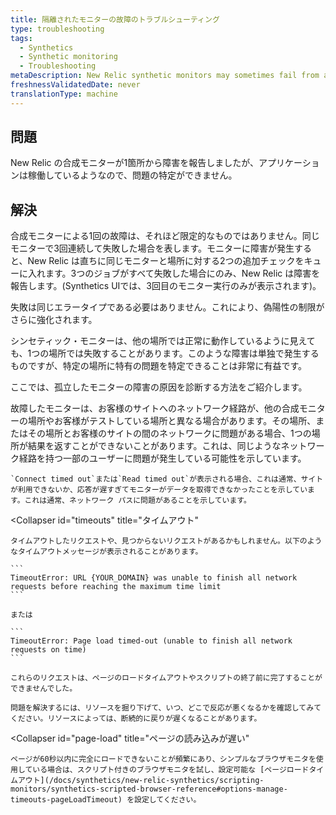 ```yaml
---
title: 隔離されたモニターの故障のトラブルシューティング
type: troubleshooting
tags:
  - Synthetics
  - Synthetic monitoring
  - Troubleshooting
metaDescription: New Relic synthetic monitors may sometimes fail from a single location. Identify issues specific to a particular location to help troubleshoot.
freshnessValidatedDate: never
translationType: machine
---
```


## 問題

New Relic の合成モニターが1箇所から障害を報告しましたが、アプリケーションは稼働しているようなので、問題の特定ができません。

## 解決

合成モニターによる1回の故障は、それほど限定的なものではありません。同じモニターで3回連続して失敗した場合を表します。モニターに障害が発生すると、New Relic は直ちに同じモニターと場所に対する2つの追加チェックをキューに入れます。3つのジョブがすべて失敗した場合にのみ、New Relic は障害を報告します。(Synthetics UIでは、3回目のモニター実行のみが表示されます)。

失敗は同じエラータイプである必要はありません。これにより、偽陽性の制限がさらに強化されます。

シンセティック・モニターは、他の場所では正常に動作しているように見えても、1つの場所では失敗することがあります。このような障害は単独で発生するものですが、特定の場所に特有の問題を特定できることは非常に有益です。

ここでは、孤立したモニターの障害の原因を診断する方法をご紹介します。

<CollapserGroup>
  <Collapser
    id="network-path"
    title="ネットワークパス"
  >
    故障したモニターは、お客様のサイトへのネットワーク経路が、他の合成モニターの場所やお客様がテストしている場所と異なる場合があります。その場所、またはその場所とお客様のサイトの間のネットワークに問題がある場合、1つの場所が結果を返すことができないことがあります。これは、同じようなネットワーク経路を持つ一部のユーザーに問題が発生している可能性を示しています。

    `Connect timed out`または`Read timed out`が表示される場合、これは通常、サイトが利用できないか、応答が遅すぎてモニターがデータを取得できなかったことを示しています。これは通常、ネットワーク パスに問題があることを示しています。
  </Collapser>

  <Collapser
    id="timeouts"
    title="タイムアウト"
  >
    タイムアウトしたリクエストや、見つからないリクエストがあるかもしれません。以下のようなタイムアウトメッセージが表示されることがあります。

    ```
    TimeoutError: URL {YOUR_DOMAIN} was unable to finish all network requests before reaching the maximum time limit
    ```

    または

    ```
    TimeoutError: Page load timed-out (unable to finish all network requests on time)
    ```

    これらのリクエストは、ページのロードタイムアウトやスクリプトの終了前に完了することができませんでした。

    問題を解決するには、リソースを掘り下げて、いつ、どこで反応が悪くなるかを確認してみてください。リソースによっては、断続的に戻りが遅くなることがあります。
  </Collapser>

  <Collapser
    id="page-load"
    title="ページの読み込みが遅い"
  >
    ページが60秒以内に完全にロードできないことが頻繁にあり、シンプルなブラウザモニタを使用している場合は、スクリプト付きのブラウザモニタを試し、設定可能な [ページロードタイムアウト](/docs/synthetics/new-relic-synthetics/scripting-monitors/synthetics-scripted-browser-reference#options-manage-timeouts-pageLoadTimeout) を設定してください。
  </Collapser>
</CollapserGroup>
